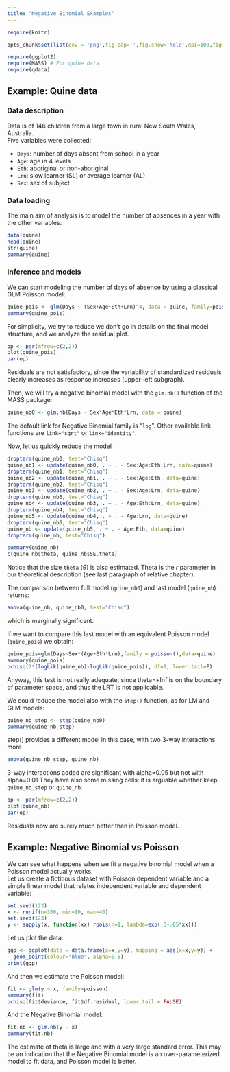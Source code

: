 ```yaml
---
title: "Negative Binomial Examples"
---
```


```r
require(knitr)

opts_chunk$set(list(dev = 'png',fig.cap='',fig.show='hold',dpi=100,fig.width=7, fig.height=7,fig.pos='H!',fig.path="images/oth-"))
```

```r
require(ggplot2)
require(MASS) # For quine data
require(qdata)
```

## Example: Quine data

### Data description

Data is of 146 children from a large town in rural New South Wales, Australia.  
Five variables were collected:

* `Days`: number of days absent from school in a year
* `Age`: age in 4 levels
* `Eth`: aboriginal or non-aboriginal
* `Lrn`: slow learner (SL) or average learner (AL)
* `Sex`: sex of subject

### Data loading
The main aim of analysis is to model the number of absences in a year with the other variables.
```r
data(quine)
head(quine)
str(quine)
summary(quine)
```

### Inference and models
We can start modeling the number of days of absence by using a classical GLM Poisson model:
```r
quine_pois <- glm(Days ~ (Sex+Age+Eth+Lrn)^4, data = quine, family=poisson)
summary(quine_pois)
```
For simplicity, we try to reduce we don't go in details on the final model structure, and we analyze the residual plot.
```r
op <- par(mfrow=c(2,2))
plot(quine_pois)
par(op)
```

Residuals are not satisfactory, since the variability of standardized residuals clearly increases as response increases (upper-left subgraph).

Then, we will try a negative binomial model with the `glm.nb()` function of the MASS package:
```r
quine_nb0 <- glm.nb(Days ~ Sex*Age*Eth*Lrn, data = quine)
```

The default link for Negative Binomial family is "`log`". Other available link functions are `link="sqrt"` or `link="identity"`.

Now, let us quickly reduce the model
```r
dropterm(quine_nb0, test="Chisq")
quine_nb1 <- update(quine_nb0, . ~ . - Sex:Age:Eth:Lrn, data=quine)
dropterm(quine_nb1, test="Chisq")
quine_nb2 <- update(quine_nb1, . ~ . - Sex:Age:Eth, data=quine)
dropterm(quine_nb2, test="Chisq")
quine_nb3 <- update(quine_nb2, . ~ . - Sex:Age:Lrn, data=quine)
dropterm(quine_nb3, test="Chisq")
quine_nb4 <- update(quine_nb3, . ~ . - Age:Eth:Lrn, data=quine)
dropterm(quine_nb4, test="Chisq")
quine_nb5 <- update(quine_nb4, . ~ . - Age:Lrn, data=quine)
dropterm(quine_nb5, test="Chisq")
quine_nb <- update(quine_nb5, . ~ . - Age:Eth, data=quine)
dropterm(quine_nb, test="Chisq")
```

```r
summary(quine_nb)
c(quine_nb$theta, quine_nb$SE.theta)
```
Notice that the size `theta` ($\theta$) is also estimated. Theta is the $r$ parameter in our theoretical description (see last paragraph of relative chapter).

The comparison between full model (`quine_nb0`) and last model (`quine_nb`) returns:
```r
anova(quine_nb, quine_nb0, test="Chisq")
```
which is marginally significant.

If we want to compare this last model with an equivalent Poisson model (`quine_pois`) we obtain:
```r
quine_pois=glm(Days~Sex*(Age+Eth*Lrn),family = poisson(),data=quine)
summary(quine_pois)
pchisq(2*(logLik(quine_nb)-logLik(quine_pois)), df=1, lower.tail=F)
```
Anyway, this test is not really adequate, since theta=+Inf is on the boundary of parameter space,
and thus the LRT is not applicable.

We could reduce the model also with the `step()` function, as for LM and GLM models:
```r
quine_nb_step <- step(quine_nb0)
summary(quine_nb_step)
```
step() provides a different model in this case, with two 3-way interactions more

```r
anova(quine_nb_step, quine_nb)
```
3-way interactions added are significant with alpha=0.05 but not with alpha=0.01
They have also some missing cells: it is arguable whether keep `quine_nb_step` or `quine_nb`.

```r
op <- par(mfrow=c(2,2))
plot(quine_nb)
par(op)
```

Residuals now are surely much better than in Poisson model.

## Example: Negative Binomial vs Poisson

We can see what happens when we fit a negative binomial model when a Poisson model actually works.  
Let us create a fictitious dataset with Poisson dependent variable and a simple linear model that relates independent variable and dependent variable:
```r
set.seed(123)
x <- runif(n=300, min=10, max=40)
set.seed(123)
y <- sapply(x, function(xx) rpois(n=1, lambda=exp(.5+.05*xx)))
```

Let us plot the data:
```r
ggp <- ggplot(data = data.frame(x=x,y=y), mapping = aes(x=x,y=y)) +
  geom_point(colour="blue", alpha=0.5)
print(ggp)
```

And then we estimate the Poisson model:
```r
fit <- glm(y ~ x, family=poisson)
summary(fit)
pchisq(fit$deviance, fit$df.residual, lower.tail = FALSE)
```
And the Negative Binomial model:
```r
fit.nb <- glm.nb(y ~ x)
summary(fit.nb)
```

The estimate of theta is large and with a very large standard error. This may be an indication that the Negative Binomial model is an over-parameterized model to fit data, and Poisson model is better. 